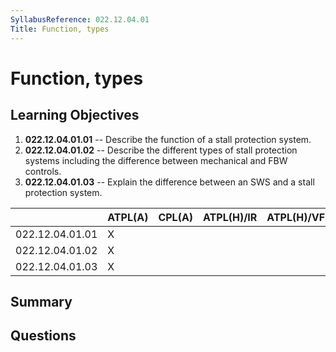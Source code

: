 ```yaml
---
SyllabusReference: 022.12.04.01
Title: Function, types
---
```


# Function, types

## Learning Objectives

1. **022.12.04.01.01** -- Describe the function of a stall protection system.
2. **022.12.04.01.02** -- Describe the different types of stall protection systems
   including the difference between mechanical and FBW controls.
3. **022.12.04.01.03** -- Explain the difference between an SWS and a stall
   protection system.

|                 | ATPL(A) | CPL(A) | ATPL(H)/IR | ATPL(H)/VFR | CPL(H) | IR  | CBIR(A) |
| --------------- | ------- | ------ | ---------- | ----------- | ------ | --- | ------- |
| 022.12.04.01.01 | X       |        |            |             |        |     |         |
| 022.12.04.01.02 | X       |        |            |             |        |     |         |
| 022.12.04.01.03 | X       |        |            |             |        |     |         |

## Summary

## Questions

